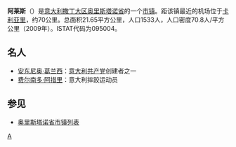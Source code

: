 {{Infobox Italian comune
| name                = 阿莱斯
| official_name       = 
| native_name         = Ales
| image_skyline       = Ales Dom Fassade.jpg
| imagesize           =
| image_alt           =
| image_caption       = 教堂
| image_shield        =
| shield_alt          =
| image_map           =
| map_alt             =
| map_caption         =
| pushpin_label_position =
| pushpin_map_alt     =
| latd  =  |latm  =   |lats  =  |latNS  = N
| longd =  |longm =  |longs =   |longEW = E
| coordinates_type    = type:city(278)_region:IT
| coordinates_display = title
| coordinates_footnotes =
| region              = [[撒丁岛|撒丁大区]]
| province            = [[奥里斯塔诺省|奥里斯塔诺省]]
| frazioni            =
| mayor_party         =
| mayor               = 
| area_footnotes      =
| area_total_km2      = 21.65
| population_footnotes =
| population_total    = 1533
| population_as_of    = 2009
| pop_density_footnotes =
| elevation_footnotes =
| elevation_m         = 194 
| twin1               =
| twin1_country       =
| saint               =
| day                 =
| postal_code         =9091
| area_code           = 
| website             = 
| footnotes           = }}
'''阿莱斯'''（{{lang-it|Ales}}）是[[意大利|意大利]][[撒丁岛|撒丁大区]][[奥里斯塔诺省|奥里斯塔诺省]]的一个[[市镇_(意大利)|市镇]]。距该镇最近的机场位于[[卡利亚里|卡利亚里]]，约70公里。总面积21.65平方公里，人口1533人，人口密度70.8人/平方公里（2009年）。ISTAT代码为095004。

== 名人 ==
* [[安东尼奥·葛兰西|安东尼奥·葛兰西]]：[[意大利共产党|意大利共产党]]创建者之一
* [[费尔南多·阿措里|费尔南多·阿措里]]：意大利摔跤运动员

== 参见 ==
*[[奥里斯塔诺省市镇列表|奥里斯塔诺省市镇列表]]

{{奧里斯塔諾省市鎮}}

{{Authority control}}
[[Category:奥里斯塔诺省市镇|A]]


{{Italy-stub}}